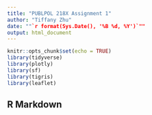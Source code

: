 ```yaml
---
title: "PUBLPOL 218X Assignment 1"
author: "Tiffany Zhu"
date: ""`r format(Sys.Date(), '%B %d, %Y')`""
output: html_document
---
```


```r
knitr::opts_chunk$set(echo = TRUE)
library(tidyverse)
library(plotly)
library(sf)
library(tigris)
library(leaflet)
```

## R Markdown


